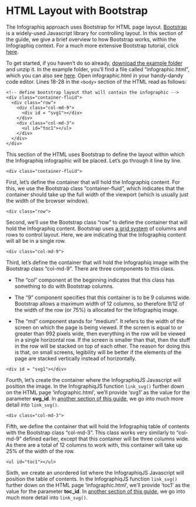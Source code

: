# HTML Layout with Bootstrap

The Infographiq approach uses Bootstrap for HTML page layout. [Bootstrap](https://getbootstrap.com/docs/3.4/javascript/) is a widely-used Javascript library for controlling layout. In this section of the guide, we give a brief overview to how Bootstrap works, within the Infographiq context. For a much more extensive Bootstrap tutorial, click [here](https://www.w3schools.com/bootstrap/bootstrap_ver.asp).

To get started, if you haven't do so already, [download the example folder](https://marinebon.org/infographiqJS/infographiq_example.zip) and unzip it. In the example folder, you'll find a file called "infographic.html", which you can also see [here](https://marinebon.org/infographiqJS/infographiq_example/infographic.html). Open infographic.html in your handy-dandy code editor. Lines 18-28 in the `<body>` section of the HTML read as follows:

    <!-- define bootstrap layout that will contain the infographic -->
    <div class="container-fluid">
      <div class="row">
        <div class="col-md-9">
          <div id = "svg1"></div>
        </div>
        <div class="col-md-3">
          <ul id="toc1"></ul>
        </div>
      </div>
    </div>

This section of the HTML uses Bootstrap to define the layout within which the Infographiq infographic will be placed. Let's go through it line by line.

    <div class="container-fluid">

First, let's define the container that will hold the Infographiq content. For this, we use the Bootstrap class "container-fluid", which indicates that the container should take up the full width of the viewport (which is usually just the width of the browser window).

    <div class="row">

Second, we'll use the Bootstrap class "row" to define the container that will hold the Infographiq content. Bootstrap uses [a grid system](https://www.w3schools.com/bootstrap/bootstrap_grid_system.asp) of columns and rows to control layout. Here, we are indicating that the Infographiq content will all be in a single row.

    <div class="col-md-9">

Third, let's define the container that will hold the Infographiq image with the Bootstrap class "col-md-9". There are three components to this class.

-   The "col" component at the beginning indicates that this class has something to do with Bootstrap columns.

-   The "9" component specifies that this container is to be 9 columns wide. Bootstrap allows a maximum width of 12 columns, so therefore 9/12 of the width of the row (or 75%) is allocated for the Infographiq image.

-   The "md" component stands for "medium". It refers to the width of the screen on which the page is being viewed. If the screen is equal to or greater than 992 pixels wide, then everything in the row will be viewed in a single horizontal row. If the screen is smaller than that, then the stuff in the row will be stacked on top of each other. The reason for doing this is that, on small screens, legibility will be better if the elements of the page are stacked vertically instead of horizontally.

<!-- -->

    <div id = "svg1"></div>

Fourth, let's create the container where the InfographiqJS Javascript will position the image. In the InfographiqJS function `link_svg()` further down on the HTML page 'infographic.html', we'll provide 'svg1' as the value for the parameter **svg_id**. In [another section of this guide](https://marinebon.org/infographiq/the-infographiqjs-javascript.html#parameters), we go into much more detail into `link_svg()`.

    <div class="col-md-3">

Fifth, we define the container that will hold the Infographiq table of contents with the Bootstrap class "col-md-3". This class works very similarly to "col-md-9" defined earlier, except that this container will be three columns wide. As there are a total of 12 columns to work with, this container will take up 25% of the width of the row.

    <ul id="toc1"></ul>

Sixth, we create an unordered list where the InfographiqJS Javascript will position the table of contents. In the InfographiqJS function `link_svg()` further down on the HTML page 'infographic.html', we'll provide 'toc1' as the value for the parameter **toc_id**. In [another section of this guide](https://marinebon.org/infographiq/the-infographiqjs-javascript.html#parameters), we go into much more detail into `link_svg()`.
